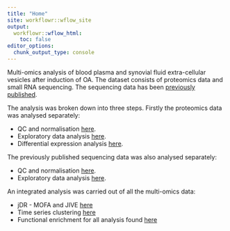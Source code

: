 ```yaml
---
title: "Home"
site: workflowr::wflow_site
output:
  workflowr::wflow_html:
    toc: false
editor_options:
  chunk_output_type: console
---
```


Multi-omics analysis of blood plasma and synovial fluid extra-cellular vesicles after induction of OA. The dataset consists of proteomics data and small RNA sequencing. The sequencing data has been [previously published](https://www.frontiersin.org/articles/10.3389/fvets.2022.901269/full).

The analysis was broken down into three steps. Firstly the proteomics data was analysed separately:

-   QC and normalisation [here](01_QC_normalisation.html).
-   Exploratory data analysis [here](02_EDA.html).
-   Differential expression analysis [here](03_Differential_expression.html).

The previously published sequencing data was also analysed separately:

-   QC and normalisation [here](04_Sequencing_QC_normalisation.html).
-   Exploratory data analysis [here](05_Sequencing_EDA.html).

An integrated analysis was carried out of all the multi-omics data:

-   jDR - MOFA and JIVE [here](06_jDR.html)
-   Time series clustering [here](07_Clustering.html)
-   Functional enrichment for all analysis found [here](08_Functional_enrichment.html)


